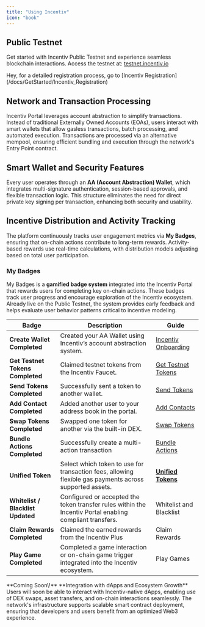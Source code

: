 ```yaml
---
title: "Using Incentiv"
icon: "book"
---
```


## Public Testnet

Get started with Incentiv Public Testnet and experience seamless blockchain interactions. Access the testnet at: [testnet.incentiv.io](https://testnet.incentiv.io)

<Note>
  Hey, for a detailed registration process, go to [Incentiv Registration](/docs/GetStarted/Incentiv_Registration)
</Note>

## Network and Transaction Processing

Incentiv Portal leverages account abstraction to simplify transactions. Instead of traditional Externally Owned Accounts (EOAs), users interact with smart wallets that allow gasless transactions, batch processing, and automated execution. Transactions are processed via an alternative mempool, ensuring efficient bundling and execution through the network's Entry Point contract.

## Smart Wallet and Security Features

Every user operates through an **AA (Account Abstraction) Wallet**, which integrates multi-signature authentication, session-based approvals, and flexible transaction logic. This structure eliminates the need for direct private key signing per transaction, enhancing both security and usability.

## Incentive Distribution and Activity Tracking

The platform continuously tracks user engagement metrics via **My Badges**, ensuring that on-chain actions contribute to long-term rewards. Activity-based rewards use real-time calculations, with distribution models adjusting based on total user participation.

### My Badges

My Badges is a **gamified badge system** integrated into the Incentiv Portal that rewards users for completing key on-chain actions. These badges track user progress and encourage exploration of the Incentiv ecosystem. Already live on the Public Testnet, the system provides early feedback and helps evaluate user behavior patterns critical to incentive modeling.

| Badge                             | Description                                                                                              | Guide                                                                            |
| --------------------------------- | -------------------------------------------------------------------------------------------------------- | -------------------------------------------------------------------------------- |
| **Create Wallet Completed**       | Created your AA Wallet using Incentiv’s account abstraction system.                                      | [Incentiv Onboarding](/docs/GetStarted/IncentivOnboarding)                  |
| **Get Testnet Tokens Completed**  | Claimed testnet tokens from the Incentiv Faucet.                                                         | [Get Testnet Tokens](https://docs.incentiv.net/docs/GetStarted/GetTestnetTokens) |
| **Send Tokens Completed**         | Successfully sent a token to another wallet.                                                             | [Send Tokens](https://docs.incentiv.net/docs/General/SendTokens)                 |
| **Add Contact Completed**         | Added another user to your address book in the portal.                                                   | [Add Contacts](https://docs.incentiv.net/docs/General/AddContacts)               |
| **Swap Tokens Completed**         | Swapped one token for another via the built-in DEX.                                                      | [Swap Tokens](https://docs.incentiv.net/docs/General/SwapTokens)                 |
| **Bundle Actions Completed**      | Successfully create a multi-action transaction                                                           | [Bundle Actions](https://docs.incentiv.net/docs/General/BundleActions)           |
| **Unified Token**                 | Select which token to use for transaction fees, allowing flexible gas payments across supported assets.  | [**Unified Tokens**](https://docs.incentiv.net/docs/General/UnifiedToken)        |
| **Whitelist / Blacklist Updated** | Configured or accepted the token transfer rules within the Incentiv Portal enabling compliant transfers. | Whitelist and Blacklist                                                          |
| **Claim Rewards Completed**       | Claimed the earned rewards from the Incentiv Plus                                                        | Claim Rewards                                                                    |
| **Play Game Completed**           | Completed a game interaction or on-chain game trigger integrated into the Incentiv ecosystem.            | Play Games                                                                       |

<Note>
  **Coming Soon\!**
  **Integration with dApps and Ecosystem Growth**
  Users will soon be able to interact with Incentiv-native dApps, enabling use of DEX swaps, asset transfers, and on-chain interactions seamlessly. The network's infrastructure supports scalable smart contract deployment, ensuring that developers and users benefit from an optimized Web3 experience.
</Note>